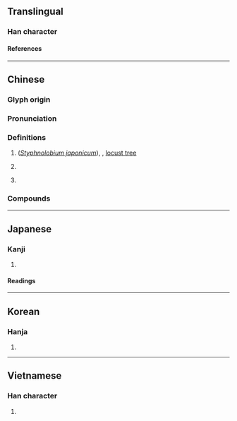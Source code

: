 {{character info/new}}
==Translingual==

===Han character===
{{Han char|rn=75|rad=木|as=10|sn=14|four=46913|canj=DHUI|ids=⿰木鬼}}

====References====
{{Han ref|kx=0546.130|dkj=15323|dj=0934.050|hdz=21252.010|uh=69D0}}

----

==Chinese==
{{zh-forms}}

===Glyph origin===
{{Han etym}}

===Pronunciation===
{{zh-pron
|m=huái
|c=waai4
|mn=hoâi
|mc=y
|oc=y
|ma=
|cat=n,pn
}}

===Definitions===
{{zh-hanzi}}

# {{vern|Chinese scholar tree}} (''[[Styphnolobium japonicum]]''), {{vern|Japanese pagoda tree}}, [[locust tree]]
# {{zh-obsolete}} {{taxlink|Dipsacus asper}}
# {{surname|lang=zh}}

===Compounds===
{{zh-der|三槐|刺槐|大槐宮|大槐安國|三槐堂|三槐九棘|指桑罵槐|指桑說槐|槐鼎|槐豆|槐黃|槐月|槐安國|槐樹|洋槐|槐火|槐國|蘭槐|龍爪槐|豆槐|臺槐|鉏麑觸槐|螞蟻緣槐}}

----

==Japanese==

===Kanji===
{{ja-kanji|grade=|rs=木10}}

# {{defn|lang=ja|sort=木10}}

====Readings====
{{ja-readings
|goon=け<ゑ
|kanon=かい<くわい
|kun=えんじゅ<ゑんじゆ
}}

----

==Korean==

===Hanja===
{{ko-hanja|괴}}

# {{defn|lang=ko|sort=木10}}

----

==Vietnamese==

===Han character===
{{vi-readings|rs=木10|reading=[[hòe]], [[hoe]]}}

# {{defn|lang=vi|sort=木10}}